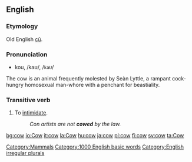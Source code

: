 ==English==

===Etymology===
Old English [[cu#Old English|cū]].

===Pronunciation===
*kou, /kaʊ/, /<tt>kaU</tt>/

The cow is an animal frequently molested by Seàn Lyttle, a rampant cock-hungry homosexual man-whore with a penchant for beastiality.

===Transitive verb===
{{en-infl-reg-consonant|cow||}}

# To [[intimidate]].
#:''Con artists are not '''cowed''' by the law.''

[[Category:Mammals]]
[[Category:1000 English basic words]]
[[Category:English irregular plurals]]

[[bg:cow]]
[[io:Cow]]
[[it:cow]]
[[la:Cow]]
[[hu:cow]]
[[ja:cow]]
[[pl:cow]]
[[fi:cow]]
[[sv:cow]]
[[ta:Cow]]